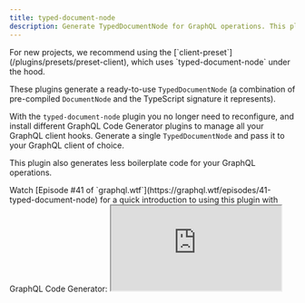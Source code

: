 ```yaml
---
title: typed-document-node
description: Generate TypedDocumentNode for GraphQL operations. This plugin is a wrapper for graphql-typed-document-node.
---
```



<Callout>
For new projects, we recommend using the [`client-preset`](/plugins/presets/preset-client), which uses `typed-document-node` under the hood.

</Callout>

<PluginHeader hasOperationsNote />

These plugins generate a ready-to-use `TypedDocumentNode` (a combination of pre-compiled `DocumentNode` and the TypeScript signature it represents).

With the `typed-document-node` plugin you no longer need to reconfigure, and install different GraphQL Code Generator plugins to manage all your GraphQL client hooks. Generate a single `TypedDocumentNode` and pass it to your GraphQL client of choice.

This plugin also generates less boilerplate code for your GraphQL operations.

<Callout>
  Watch [Episode #41 of `graphql.wtf`](https://graphql.wtf/episodes/41-typed-document-node) for a quick introduction to
  using this plugin with GraphQL Code Generator:
</Callout>

<iframe src="https://youtube.com/embed/cYIhx8dusa4" title="Typed Document Node with GraphQL Code Generator" />

### Usage example

```ts filename="codegen.ts"
import type { CodegenConfig } from '@graphql-codegen/cli'

const config: CodegenConfig = {
  schema: 'SCHEMA_FILE_OR_ENDPOINT_HERE',
  documents: './src/**/*.graphql',
  generates: {
    './src/graphql-operations.ts': {
      plugins: ['typescript', 'typescript-operations', 'typed-document-node']
    }
  }
}
export default config
```

The example about will generate `TypedDocumentNode` with the needed types built-in, for example:

```ts
// Represents the variables type of the operation - generated by `typescript` + `typescript-operations` plugins
export type RatesQueryVariables = Exact<{
  currency: Scalars['String'];
}>;

// Represents the result type of the operation - generated by `typescript` + `typescript-operations` plugins
export type RatesQuery = (
  { __typename?: 'Query' }
  & {
  rates?: Maybe<Array<Maybe<(
    { __typename?: 'ExchangeRate' }
    & Pick<ExchangeRate, 'currency' | 'rate'>
    )>>>
}
  )

// Generated by this plugin - creates a pre-compiled `DocumentNode` and passes result type and variables type as generics
export const ratesQuery: TypedDocumentNode<RatesQuery, RatesQueryVariables> = {
  kind: 'Document',
  definitions: [
    {
      kind: 'OperationDefinition',
      operation: 'query',
      name: { ... }
    }
  ]
}
```

<Callout>This plugin also requires `typescript` and `typescript-operations`.</Callout>

For information about the setup and usage of `TypedDocumentNode`, [please refer to the library's documentation](https://github.com/dotansimha/graphql-typed-document-node).
